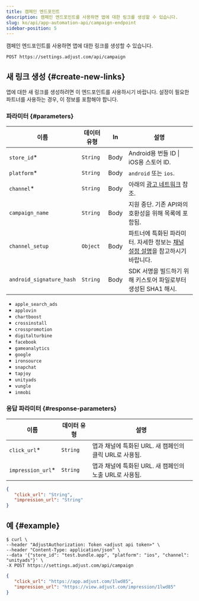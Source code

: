 ```yaml
---
title: 캠페인 엔드포인트
description: 캠페인 엔드포인트를 사용하면 앱에 대한 링크를 생성할 수 있습니다.
slug: ko/api/app-automation-api/campaign-endpoint
sidebar-position: 5
---
```


캠페인 엔드포인트를 사용하면 앱에 대한 링크를 생성할 수 있습니다.

<CodeBlock title="엔드포인트" highlight="/campaign">

```http
POST https://settings.adjust.com/api/campaign
```

</CodeBlock>

## 새 링크 생성 \{\#create\-new\-links\}

앱에 대한 새 링크를 생성하려면 이 엔드포인트를 사용하시기 바랍니다. 설정이 필요한 파트너를 사용하는 경우, 이 정보를 포함해야 합니다.

### 파라미터 {#parameters}

| 이름                     | 데이터 유형 | In   | 설명                                                                                                                      |
| ------------------------ | ----------- | ---- | ------------------------------------------------------------------------------------------------------------------------- |
| `store_id`\*             | `String`    | Body | Android용 번들 ID \| iOS용 스토어 ID.                                                                                     |
| `platform`\*             | `String`    | Body | `android` 또는 `ios`.                                                                                                     |
| `channel`\*              | `String`    | Body | 아래의 [광고 네트워크](#ad-networks) 참조.                                                                                |
| `campaign_name`          | `String`    | Body | 지원 중단. 기존 API와의 호환성을 위해 목록에 포함됨.                                                                      |
| `channel_setup`          | `Object`    | Body | 파트너에 특화된 파라미터. 자세한 정보는 [채널 설정 설명](/ko/api/app-automation-api/channel-setup)을 참고하시기 바랍니다. |
| `android_signature_hash` | `String`    | Body | SDK 서명을 빌드하기 위해 키스토어 파일로부터 생성된 SHA1 해시.                                                            |

<Accordion title="광고 네트워크">

- `apple_search_ads`
- `applovin`
- `chartboost`
- `crossinstall`
- `crosspromotion`
- `digitalturbine`
- `facebook`
- `gameanalytics`
- `google`
- `ironsource`
- `snapchat`
- `tapjoy`
- `unityads`
- `vungle`
- `inmobi`

</Accordion>

### 응답 파라미터 {#response-parameters}

| 이름               | 데이터 유형 | 설명                                                   |
| ------------------ | ----------- | ------------------------------------------------------ |
| `click_url`\*      | `String`    | 앱과 채널에 특화된 URL. 새 캠페인의 클릭 URL로 사용됨. |
| `impression_url`\* | `String`    | 앱과 채널에 특화된 URL. 새 캠페인의 노출 URL로 사용됨. |

<CodeBlock title="응답 형식">

```json
{
   "click_url": "String",
   "impression_url": "String"
}
```

</CodeBlock>

## 예 \{\#example\}

<CodeBlock title="cURL" highlight="store_id, platform, channel">

```console
$ curl \
--header "AdjustAuthorization: Token <adjust api token>" \
--header "Content-Type: application/json" \
--data '{"store_id": "test.bundle.app", "platform": "ios", "channel": "unityads"}' \
-X POST https://settings.adjust.com/api/campaign
```

</CodeBlock>
<CodeBlock title="성공적인 응답">

```json
{
   "click_url": "https://app.adjust.com/1lwd85",
   "impression_url": "https://view.adjust.com/impression/1lwd85"
}
```

</CodeBlock>
